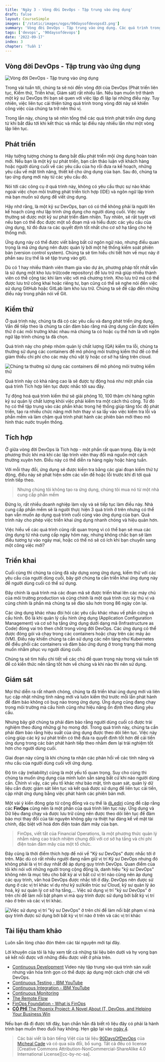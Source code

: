 ```yaml
---
title: 'Ngày 3 - Vòng đời DevOps - Tập trung vào ứng dụng'
draft: false
layout: CourseSimple
images: ['/static/images/ogps/90daysofdevopsd3.png']
summary: 'Vòng đời DevOps - Tập trung vào ứng dụng. Các quá trình trong phát triển phần mềm và vòng đời DevOps: Phát triển, Kiểm thử, Tích hợp, Triển khai và Giám sát'
tags: ['devops', '90daysofdevops']
date: '2022-09-17'
index: 3
chapter: 'Tuần 1'
---
```


<TOCInline toc={props.toc} asDisclosure />

## Vòng đời DevOps - Tập trung vào ứng dụng

![Vòng đời DevOps - Tập trung vào ứng dụng](/static/images/assets/devopslifecycle.png)

Trong vài tuần tới, chúng ta sẽ nói đến vòng đời của DevOps (Phát triển liên tục, Kiểm thử, Triển khai, Giám sát) rất nhiều lần. Nếu bạn muốn trở thành một kỹ sư DevOps thì bạn sẽ quen với việc lặp đi lặp lại những điều này. Tuy nhiên, việc liên tục cải thiện từng quá trình trong vòng đời này sẽ khiến công việc của chúng ta trở nên thú vị.

Trong lần này, chúng ta sẽ nhìn tổng thể các quá trình phát triển ứng dụng từ khi bắt đầu tới khi kết thúc và nhắc lại điều này nhiều lần như một vòng lặp liên tục.

## Phát triển

Hãy tưởng tượng chúng ta đang bắt đầu phát triển mội ứng dụng hoàn toàn mới. Nếu bạn là một kỹ sư phát triển, bạn cần thảo luận với khách hàng hoặc người dùng cuối về các yêu cầu của họ rồi đưa ra kế hoạch, những yêu cầu về mặt tính năng, thiết kế cho ứng dụng của bạn. Sau đó, chúng ta tạo ứng dụng mới này từ các yêu cầu đó.

Nói tới các công cụ ở quá trình này, không có yêu cầu thực sự nào khác ngoài việc chọn môi trường phát triển tích hợp (IDE) và ngôn ngữ lập trình mà bạn muốn sử dụng để viết ứng dụng.

Hãy nhớ rằng, là một kỹ sư DevOps, bạn có có thể không phải là người lên kế hoạch cũng như lập trình ứng dụng cho người dùng cuối. Việc này thường sẽ được một kỹ sư phát triển đảm nhiện. Tuy nhiên, sẽ rất tuyệt vời nếu bạn có thể đọc được một số đoạn mã và hiểu được các yêu cầu của ứng dụng, từ đó đưa ra các quyết định tốt nhất cho cơ sở hạ tầng cho hệ thống mới.

Ứng dụng này có thể được viết bằng bất cứ ngôn ngữ nào, nhưng điều quan trọng là mã ứng dụng nên được quản lý bởi một hệ thống kiểm soát phiên bản (version control system). Chúng ta sẽ tìm hiểu chi tiết hơn về mục này ở phần sau (cụ thể là sẽ tập trung vào git).

Dù có 1 hay nhiều thành viên tham gia vào dự án, phương pháp tốt nhất vẫn là sử dụng một kho lưu trữ(code repository) để lưu trữ mã giúp nhiều thành viên có thể cộng tác khi làm việc với mã chương trình. Kho lưu trữ mã có thể được lưu trữ công khai hoặc riêng tư, bạn cũng có thể sẽ nghe nói đến việc sử dụng GitHub hoặc GitLab làm kho lưu trữ. Chúng ta sẽ đề cập đến những điều này trong phần nói về Git.

## Kiểm thử

Ở quá trình này, chúng ta đã có các yêu cầu và đang phát triển ứng dụng. Vấn đề tiếp theo là chúng ta cần đảm bảo rằng mã ứng dụng cần được kiểm thử ở các môi trường khác nhau mà chúng ta có hoặc cụ thể hơn là với ngôn ngữ lập trình chúng ta đã chọn.

Quá trình này cho phép nhóm quản lý chất lượng (QA) kiểm tra lỗi, chúng ta thường sử dụng các containers để mô phỏng môi trường kiểm thử để có thể giảm thiểu chi phí cho các máy chủ vật lý hoặc cơ sở hạ tầng trên cloud.

![Chúng ta thường sử dụng các containers để mô phỏng môi trường kiểm thử](/static/images/assets/devopscontainers.png)

Quá trình này có khả năng cao là sẽ được tự động hoá như một phần của quá trình Tích hợp liên tục được nhắc tới sau đây.

Tự động hoá quá trình kiểm thử sẽ giải phóng 10, 100 thậm chí hàng nghìn kỹ sư quản lý chất lượng khỏi việc phải kiểm tra một cách thủ công. Từ đó họ có thể tập trung vào các phần khác trong hệ thống giúp tăng tốc độ phát triển, tạo ra nhiều chức năng mới hơn thay vì sa lầy vào việc kiểm tra lỗi và phần mềm và làm chậm quá trình phát hành các phiên bản mới theo mô hình thác nước truyền thống.

## Tích hợp

Ở giữa vòng đời DevOps là Tích hợp - một phần rất quan trọng. Đây là một phương thức khi mà khi các lập trình viên thay đổi mã nguồn một cách thường xuyên hơn. Điều này có thể diễn ra hàng ngày hoặc hàng tuần.

Với mỗi thay đổi, ứng dụng sẽ được kiểm tra bằng các giai đoạn kiểm thử tự động, điều này sẽ phát hiện sớm các vấn đề hoặc lỗi trước khi đi tới quá trình tiếp theo.

> Nhưng chúng tôi không tạo ra ứng dụng, chúng tôi mua nó từ một nhà cung cấp phần mềm

Đừng lo, rất nhiều doanh nghiệp làm vậy và sẽ tiếp tục làm điều này. Nhà cung cấp phần mềm sẽ là người thực hiện 3 quá trình ở trên nhưng có thể bạn vẫn muốn áp dụng quá trình cuối cùng vào ứng dụng của bạn. Quá trình này cho phép việc triển khai ứng dụng nhanh chóng và hiệu quản hơn.

Việc hiểu về các quá trình cũng rất quan trọng vì có thể bạn sẽ mua các ứng dụng từ nhà cung cấp ngày hôm nay, nhưng không chắc bạn sẽ làm điều tương tự vào ngày mai, hoặc có thể nó sẽ có ích khi bạn chuyển sang một công việc mới?

## Triển khai

Cuối cùng thì chúng ta cũng đã xây dựng xong ứng dụng, kiểm thử với các yêu cầu của người dùng cuối, bây giờ chúng ta cần triển khai ứng dụng này để người dùng cuối có thể sử dụng.

Đây chính là quá trình mà các đoạn mã sẽ được triển khai lên các máy chủ của môi trường production và cũng chính là một quá trình cực kỳ thú vị và cũng chính là phần mà chúng ta sẽ đào sâu hơn trong 86 ngày còn lại.

Các ứng dụng khác nhau đòi hỏi các yêu cầu khác nhau về phần cứng và cấu hình. Đó là khi quản lý cấu hình ứng dụng (Application Configuration Management) và cơ sở hạ tầng ứng dụng dưới dạng mã (Infrastructure as Code) đóng vai trò then chốt trong vòng đời DevOps. Các ứng dụng có thể được đóng gói và chạy trong các containers hoặc chạy trên các máy ảo (VM). Điều này khiến chúng ta cần sử dụng các nền tảng như Kubernetes để điều phối các containers và đảm bảo ứng dụng ở trong trạng thái mong muốn nhằm phục vụ người dùng cuối.

Chúng ta sẽ tìm hiểu chi tiết về các chủ đề quan trọng này trong vài tuần tới để có kiến thức nền tẳng tốt hơn về chúng và khi nào thì nên sử dụng.

## Giám sát

Mọi thứ diễn ra rất nhanh chóng, chúng ta đã triển khai úng dụng mới và liên tục cập nhật những tính năng mới và luôn kiểm thử trước mỗi lần phát hành để đảm bảo không có bug nào trong ứng dụng. Ứng dụng cũng đang chạy trong môi trường mà cấu hình cũng như hiệu năng ổn định theo đúng yêu cầu.

Nhưng bây giờ chúng ta phải đảm bảo rằng người dùng cuối có được trải nghiệm theo đúng những gì họ mong đợi. Trong quá trình này, chúng ta cần phải đảm bảo rằng hiệu suất của ứng dụng được theo dõi liên tục. Việc này cũng giúp các kỹ sư phát triển có thể đưa ra quyết định tốt hơn để cải tiến ứng dụng trong các bản phát hành tiếp theo nhằm đem lại trải nghiệm tốt hơn cho người dùng cuối.

Giai đoạn này cũng là khi chúng ta nhận các phản hồi về các tính năng và nhu cầu của người dùng cuối với ứng dụng.

Độ tin cậy (reliability) cũng là một yếu tố quan trọng. Suy cho cùng thì chúng ta muốn ứng dụng của mình luôn sẵn sàng bất cứ khi nào người dùng cần. Chính vì vậy, các yếu tố khác như bảo mật, tính quan sát, quản lý dữ liệu cần được giám sát liên tục và kết quả được sử dụng để liên tục cải tiến, cập nhật ứng dụng bằng việc phát hành các phiên bản mới.

Một vài ý kiến đóng góp từ cộng đồng và cụ thể là [@\_ediri](https://twitter.com/_ediri) cũng đề cập rằng các **FinOps** cũng nên là một phần của quá trình liên tục này. Ứng dụng và Dữ liệu đang chạy và được lưu trữ cũng nên được theo dõi liên tục để đảm bảo mọi thay đổi của tài nguyên không gây ra thiệt hại đáng kể về mặt tài chính, đặc biệt với hoá đơn điện toán đám mây của bạn.

> FinOps, viết tắt của Financial Operations, là một phương thức quản lý nhằm nâng cao trách nhiệm chung đối với cơ sở hạ tầng và chi phí điện toán đám mây của một tổ chức.

Đây cũng là thời điểm thích hợp để nói về "Kỹ sư DevOps" được nhắc tới ở trên. Mặc dù có rất nhiều người đang nắm giữ vị trí Kỹ sư DevOps nhưng đó không phải là vị trí duy nhất để áp dụng quy trình DevOps. Quan điểm của tôi khi nói với những người trong cộng đồng là, danh hiệu "kỹ sư DevOps" không nên là mục tiêu cho bất kỳ ai vì bất cứ vị trí nào cũng nên áp dụng các quy trình, văn hoá DevOps được nhắc tới ở đây. DevOps nên được sử dụng ở các vị trí khác ví dụ như kỹ sư/kiến trúc sư Cloud, kỹ sư quản lý ảo hoá, kỹ sư quản lý cơ sở hạ tầng,... Việc sử dụng vị trí "kỹ sư DevOps" ở trên chỉ để làm nổi bật phạm vi mà quy trình được sử dụng bởi bất kỳ vị trí nào ở trên và các vị trí khác.

![Việc sử dụng vị trí "kỹ sư DevOps" ở trên chỉ để làm nổi bật phạm vi mà quy trình được sử dụng bởi bất kỳ vị trí nào ở trên và các vị trí khác](/static/images/assets/devopstesting.jpeg)

## Tài liệu tham khảo

Luôn sẵn lòng chào đón thêm các tài nguyên mới tại đây.

Lời khuyên của tôi là hãy xem tất cả những tài liệu bên dưới và hy vọng bạn sẽ kết nối được với những điều được viết ở phía trên.

- [Continuous Development](https://www.youtube.com/watch?v=UnjwVYAN7Ns) Video này tập trung vào quá trình sản xuất nhưng văn hóa tinh gọn có thể được áp dụng một cách chặt chẽ với DevOps.
- [Continuous Testing - IBM YouTube](https://www.youtube.com/watch?v=RYQbmjLgubM)
- [Continuous Integration - IBM YouTube](https://www.youtube.com/watch?v=1er2cjUq1UI)
- [Continuous Monitoring](https://www.youtube.com/watch?v=Zu53QQuYqJ0)
- [The Remote Flow](https://www.notion.so/The-Remote-Flow-d90982e77a144f4f990c135f115f41c6)
- [FinOps Foundation - What is FinOps](https://www.finops.org/introduction/what-is-finops/)
- [**CÓ PHÍ** The Phoenix Project: A Novel About IT, DevOps, and Helping Your Business Win](https://www.amazon.com/Phoenix-Project-DevOps-Helping-Business/dp/1942788290/)

Nếu bạn đã đi được tới đây, bạn chắn hẳn đã biết rõ liệu đây có phải là hành trình bạn muốn theo đuổi hay không. Hẹn gặp lại vào [ngày 4](https://vntechies.dev/courses/90-ngay-devops/ngay-4-devops-agile).

> Các bài viết là bản tiếng Việt của tài liệu [90DaysOfDevOps](https://github.com/MichaelCade/90DaysOfDevOps/tree/main/2022/Days) của [Micheal Cade](https://twitter.com/MichaelCade1) và có qua sửa đổi, bổ sung. Tất cả đều có license [Creative Commons Attribution-NonCommercial-ShareAlike 4.0 International License][cc-by-nc-sa].
